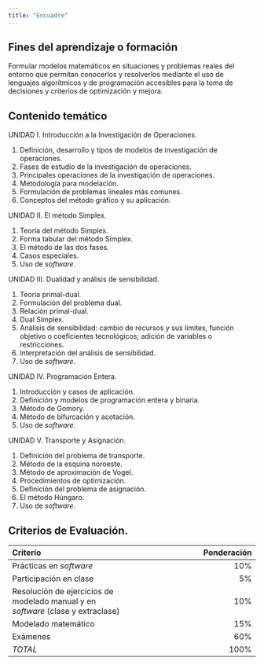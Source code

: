 ```yaml
---
title: "Encuadre"
---
```


## Fines del aprendizaje o formación

Formular modelos matemáticos en situaciones y problemas reales del entorno que permitan conocerlos y resolverlos mediante el uso de lenguajes algorítmicos y de programación accesibles para la toma de decisiones y criterios de optimización y mejora.

## Contenido temático

UNIDAD I. Introducción a la Investigación de Operaciones.

1. Definición, desarrollo y tipos de modelos de investigación de operaciones.
2. Fases de estudio de la investigación de operaciones.
3. Principales operaciones de la investigación de operaciones.
4. Metodología para modelación.
5. Formulación de problemas lineales más comunes.
6. Conceptos del método gráfico y su aplicación.
  
UNIDAD II. El método Simplex.

1. Teoría del método Simplex.
2. Forma tabular del método Simplex.
3. El método de las dos fases.
4. Casos especiales.
5. Uso de _software_.

UNIDAD III. Dualidad y análisis de sensibilidad.

1. Teoría primal-dual.
2. Formulación del problema dual.
3. Relación primal-dual.
4. Dual Simplex.
5. Análisis de sensibilidad: cambio de recursos y sus límites, función objetivo o coeficientes tecnológicos; adición de variables o restricciones.
6. Interpretación del análisis de sensibilidad.
7. Uso de _software_.

UNIDAD IV. Programación Entera.

1. Introducción y casos de aplicación.
2. Definición y modelos de programación entera y binaria.
3. Método de Gomory.
4. Método de bifurcación y acotación.
5. Uso de _software_.

UNIDAD V. Transporte y Asignación.

1. Definición del problema de transporte.
2. Método de la esquina noroeste.
3. Método de aproximación de Vogel.
4. Procedimientos de optimización.
5. Definición del problema de asignación.
6. El método Húngaro.
7. Uso de _software_.

## Criterios de Evaluación.

Criterio | Ponderación
:---|---:
Prácticas en _software_| 10%
Participación en clase | 5%
Resolución de ejercicios de modelado manual y en _software_ (clase y extraclase) | 10%
Modelado matemático | 15%
Exámenes | 60%
_TOTAL_ | 100%
